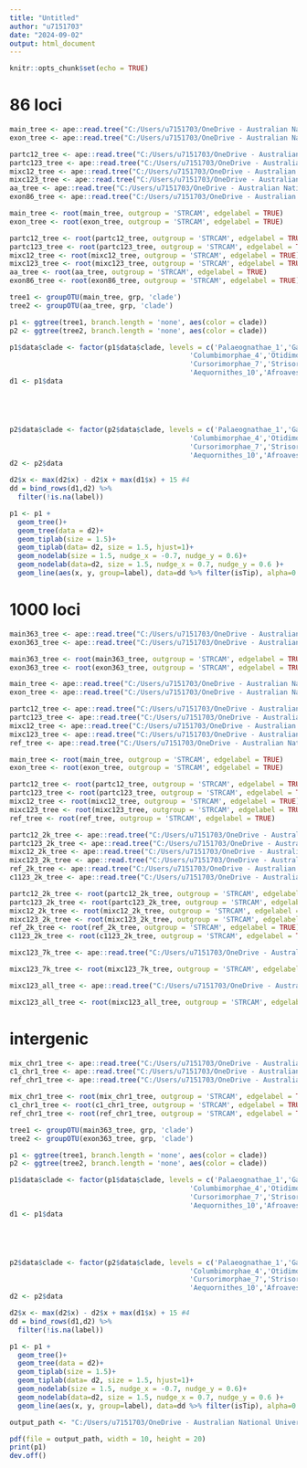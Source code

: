```yaml
---
title: "Untitled"
author: "u7151703"
date: "2024-09-02"
output: html_document
---
```


```r
knitr::opts_chunk$set(echo = TRUE)
```

# 86 loci
```r
main_tree <- ape::read.tree("C:/Users/u7151703/OneDrive - Australian National University/Desktop/research/aves_evo/draft_results/ref_trees/63K_abb.treefile")
exon_tree <- ape::read.tree("C:/Users/u7151703/OneDrive - Australian National University/Desktop/research/aves_evo/draft_results/ref_trees/exon_ref_unrooted.treefile")

partc12_tree <- ape::read.tree("C:/Users/u7151703/OneDrive - Australian National University/Desktop/research/aves_evo/draft_results/exon100/part_c12_92_unrooted.treefile")
partc123_tree <- ape::read.tree("C:/Users/u7151703/OneDrive - Australian National University/Desktop/research/aves_evo/draft_results/exon100/part_c123_92_unrooted.treefile")
mixc12_tree <- ape::read.tree("C:/Users/u7151703/OneDrive - Australian National University/Desktop/research/aves_evo/draft_results/exon100/mix_c12_92_unrooted.treefile")
mixc123_tree <- ape::read.tree("C:/Users/u7151703/OneDrive - Australian National University/Desktop/research/aves_evo/draft_results/exon100/mix_c123_92_unrooted.treefile")
aa_tree <- ape::read.tree("C:/Users/u7151703/OneDrive - Australian National University/Desktop/research/aves_evo/draft_results/exon100/aa_92_unrooted.treefile")
exon86_tree <- ape::read.tree("C:/Users/u7151703/OneDrive - Australian National University/Desktop/research/aves_evo/draft_results/exon100/refexon_92_unrooted.treefile")
```

```r
main_tree <- root(main_tree, outgroup = 'STRCAM', edgelabel = TRUE)
exon_tree <- root(exon_tree, outgroup = 'STRCAM', edgelabel = TRUE)

partc12_tree <- root(partc12_tree, outgroup = 'STRCAM', edgelabel = TRUE)
partc123_tree <- root(partc123_tree, outgroup = 'STRCAM', edgelabel = TRUE)
mixc12_tree <- root(mixc12_tree, outgroup = 'STRCAM', edgelabel = TRUE)
mixc123_tree <- root(mixc123_tree, outgroup = 'STRCAM', edgelabel = TRUE)
aa_tree <- root(aa_tree, outgroup = 'STRCAM', edgelabel = TRUE)
exon86_tree <- root(exon86_tree, outgroup = 'STRCAM', edgelabel = TRUE)
```

```r
tree1 <- groupOTU(main_tree, grp, 'clade')
tree2 <- groupOTU(aa_tree, grp, 'clade')

p1 <- ggtree(tree1, branch.length = 'none', aes(color = clade))
p2 <- ggtree(tree2, branch.length = 'none', aes(color = clade))

p1$data$clade <- factor(p1$data$clade, levels = c('Palaeognathae_1','Galloanseres_2','Mirandornithes_3',
                                            'Columbimorphae_4','Otidimorphae_5','Opisthocomiformes_6',
                                            'Cursorimorphae_7','Strisores_8','Phaethontimorphae_9',
                                            'Aequornithes_10','Afroaves_11','Australaves_12'))
d1 <- p1$data





p2$data$clade <- factor(p2$data$clade, levels = c('Palaeognathae_1','Galloanseres_2','Mirandornithes_3',
                                            'Columbimorphae_4','Otidimorphae_5','Opisthocomiformes_6',
                                            'Cursorimorphae_7','Strisores_8','Phaethontimorphae_9',
                                            'Aequornithes_10','Afroaves_11','Australaves_12'))
d2 <- p2$data

d2$x <- max(d2$x) - d2$x + max(d1$x) + 15 #4
dd = bind_rows(d1,d2) %>% 
  filter(!is.na(label)) 

p1 <- p1 +
  geom_tree()+
  geom_tree(data = d2)+
  geom_tiplab(size = 1.5)+
  geom_tiplab(data= d2, size = 1.5, hjust=1)+
  geom_nodelab(size = 1.5, nudge_x = -0.7, nudge_y = 0.6)+
  geom_nodelab(data=d2, size = 1.5, nudge_x = 0.7, nudge_y = 0.6 )+
  geom_line(aes(x, y, group=label), data=dd %>% filter(isTip), alpha=0.3)
```

# 1000 loci
```r
main363_tree <- ape::read.tree("C:/Users/u7151703/OneDrive - Australian National University/Desktop/research/aves_evo/draft_results/ref_trees/63K_abb.treefile")
exon363_tree <- ape::read.tree("C:/Users/u7151703/OneDrive - Australian National University/Desktop/research/aves_evo/draft_results/ref_trees/exon_ref_unrooted.treefile")
```

```r
main363_tree <- root(main363_tree, outgroup = 'STRCAM', edgelabel = TRUE)
exon363_tree <- root(exon363_tree, outgroup = 'STRCAM', edgelabel = TRUE)
```


```r
main_tree <- ape::read.tree("C:/Users/u7151703/OneDrive - Australian National University/Desktop/research/aves_evo/draft_results/exon1k/main_pruned.treefile")
exon_tree <- ape::read.tree("C:/Users/u7151703/OneDrive - Australian National University/Desktop/research/aves_evo/draft_results/exon1k/exon_pruned.treefile")

partc12_tree <- ape::read.tree("C:/Users/u7151703/OneDrive - Australian National University/Desktop/research/aves_evo/draft_results/exon1k/part12_1k_unrooted.treefile")
partc123_tree <- ape::read.tree("C:/Users/u7151703/OneDrive - Australian National University/Desktop/research/aves_evo/draft_results/exon1k/part123_1k_unrooted.treefile")
mixc12_tree <- ape::read.tree("C:/Users/u7151703/OneDrive - Australian National University/Desktop/research/aves_evo/draft_results/exon1k/mix12_1k_unrooted.treefile")
mixc123_tree <- ape::read.tree("C:/Users/u7151703/OneDrive - Australian National University/Desktop/research/aves_evo/draft_results/exon1k/mix123_1k_unrooted.treefile")
ref_tree <- ape::read.tree("C:/Users/u7151703/OneDrive - Australian National University/Desktop/research/aves_evo/draft_results/exon1k/ref_1k_pruned_unrooted.treefile")
```

```r
main_tree <- root(main_tree, outgroup = 'STRCAM', edgelabel = TRUE)
exon_tree <- root(exon_tree, outgroup = 'STRCAM', edgelabel = TRUE)

partc12_tree <- root(partc12_tree, outgroup = 'STRCAM', edgelabel = TRUE)
partc123_tree <- root(partc123_tree, outgroup = 'STRCAM', edgelabel = TRUE)
mixc12_tree <- root(mixc12_tree, outgroup = 'STRCAM', edgelabel = TRUE)
mixc123_tree <- root(mixc123_tree, outgroup = 'STRCAM', edgelabel = TRUE)
ref_tree <- root(ref_tree, outgroup = 'STRCAM', edgelabel = TRUE)
```

```r
partc12_2k_tree <- ape::read.tree("C:/Users/u7151703/OneDrive - Australian National University/Desktop/research/aves_evo/draft_results/exon2k/part12_2k_unrooted.treefile")
partc123_2k_tree <- ape::read.tree("C:/Users/u7151703/OneDrive - Australian National University/Desktop/research/aves_evo/draft_results/exon2k/part123_2k_unrooted.treefile")
mixc12_2k_tree <- ape::read.tree("C:/Users/u7151703/OneDrive - Australian National University/Desktop/research/aves_evo/draft_results/exon2k/mix12_2k_unrooted.treefile")
mixc123_2k_tree <- ape::read.tree("C:/Users/u7151703/OneDrive - Australian National University/Desktop/research/aves_evo/draft_results/exon2k/mix123_2k_unrooted.treefile")
ref_2k_tree <- ape::read.tree("C:/Users/u7151703/OneDrive - Australian National University/Desktop/research/aves_evo/draft_results/exon2k/ref_2k_pruned_unrooted.treefile")
c1123_2k_tree <- ape::read.tree("C:/Users/u7151703/OneDrive - Australian National University/Desktop/research/aves_evo/draft_results/exon2k/c1123_2k_unrooted.treefile")

partc12_2k_tree <- root(partc12_2k_tree, outgroup = 'STRCAM', edgelabel = TRUE)
partc123_2k_tree <- root(partc123_2k_tree, outgroup = 'STRCAM', edgelabel = TRUE)
mixc12_2k_tree <- root(mixc12_2k_tree, outgroup = 'STRCAM', edgelabel = TRUE)
mixc123_2k_tree <- root(mixc123_2k_tree, outgroup = 'STRCAM', edgelabel = TRUE)
ref_2k_tree <- root(ref_2k_tree, outgroup = 'STRCAM', edgelabel = TRUE)
c1123_2k_tree <- root(c1123_2k_tree, outgroup = 'STRCAM', edgelabel = TRUE)
```


```r
mixc123_7k_tree <- ape::read.tree("C:/Users/u7151703/OneDrive - Australian National University/Desktop/research/aves_evo/draft_results/exon7k/mix123_7k_unrooted.treefile")

mixc123_7k_tree <- root(mixc123_7k_tree, outgroup = 'STRCAM', edgelabel = TRUE)
```

```r
mixc123_all_tree <- ape::read.tree("C:/Users/u7151703/OneDrive - Australian National University/Desktop/research/aves_evo/draft_results/exon_all/mix123_all_unrooted.treefile")

mixc123_all_tree <- root(mixc123_all_tree, outgroup = 'STRCAM', edgelabel = TRUE)
```

# intergenic
```r
mix_chr1_tree <- ape::read.tree("C:/Users/u7151703/OneDrive - Australian National University/Desktop/research/aves_evo/draft_results/inter/mix_chr1_unrooted.treefile")
c1_chr1_tree <- ape::read.tree("C:/Users/u7151703/OneDrive - Australian National University/Desktop/research/aves_evo/draft_results/inter/c1_chr1_unrooted.treefile")
ref_chr1_tree <- ape::read.tree("C:/Users/u7151703/OneDrive - Australian National University/Desktop/research/aves_evo/draft_results/inter/ref_chr1_unrooted.treefile")

mix_chr1_tree <- root(mix_chr1_tree, outgroup = 'STRCAM', edgelabel = TRUE)
c1_chr1_tree <- root(c1_chr1_tree, outgroup = 'STRCAM', edgelabel = TRUE)
ref_chr1_tree <- root(ref_chr1_tree, outgroup = 'STRCAM', edgelabel = TRUE)
```



```r
tree1 <- groupOTU(main363_tree, grp, 'clade')
tree2 <- groupOTU(exon363_tree, grp, 'clade')

p1 <- ggtree(tree1, branch.length = 'none', aes(color = clade))
p2 <- ggtree(tree2, branch.length = 'none', aes(color = clade))

p1$data$clade <- factor(p1$data$clade, levels = c('Palaeognathae_1','Galloanseres_2','Mirandornithes_3',
                                            'Columbimorphae_4','Otidimorphae_5','Opisthocomiformes_6',
                                            'Cursorimorphae_7','Strisores_8','Phaethontimorphae_9',
                                            'Aequornithes_10','Afroaves_11','Australaves_12'))
d1 <- p1$data





p2$data$clade <- factor(p2$data$clade, levels = c('Palaeognathae_1','Galloanseres_2','Mirandornithes_3',
                                            'Columbimorphae_4','Otidimorphae_5','Opisthocomiformes_6',
                                            'Cursorimorphae_7','Strisores_8','Phaethontimorphae_9',
                                            'Aequornithes_10','Afroaves_11','Australaves_12'))
d2 <- p2$data

d2$x <- max(d2$x) - d2$x + max(d1$x) + 15 #4
dd = bind_rows(d1,d2) %>% 
  filter(!is.na(label)) 

p1 <- p1 +
  geom_tree()+
  geom_tree(data = d2)+
  geom_tiplab(size = 1.5)+
  geom_tiplab(data= d2, size = 1.5, hjust=1)+
  geom_nodelab(size = 1.5, nudge_x = -0.7, nudge_y = 0.6)+
  geom_nodelab(data=d2, size = 1.5, nudge_x = 0.7, nudge_y = 0.6 )+
  geom_line(aes(x, y, group=label), data=dd %>% filter(isTip), alpha=0.3)
```


```r
output_path <- "C:/Users/u7151703/OneDrive - Australian National University/Desktop/research/aves_evo/draft_results/ref_trees/main363_vs_exon363.pdf"

pdf(file = output_path, width = 10, height = 20)
print(p1)
dev.off()

```









